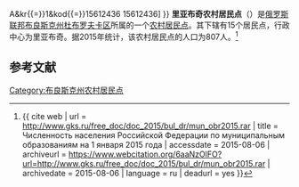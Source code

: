 {{Infobox Settlement
| official_name = 里亚布奇农村居民点
| native_name = Рябчинское сельское поселение
| settlement_type = [[农村居民点|农村居民点]]
| subdivision_type = [[国家|国家]]
| subdivision_type1 = [[州_(俄罗斯)|州]]
| subdivision_type2 = [[区_(苏联)|区]]
| subdivision_name = {{RUS}}
| subdivision_name1 = [[布良斯克州|布良斯克州]]
| subdivision_name2 = [[杜布罗夫卡区|杜布罗夫卡区]]
| seat_type = 行政中心
| seat = 里亚布奇
| population_as_of=2015
| population_footnotes = <ref name=stat />
| population_total = 807
| coordinates_display = inline,title
| latd =  | latm =  | lats =  | latNS = N
| longd =  | longm =  | longs =  | longEW = E
| timezone = [[莫斯科时间|MSK]]
| utc_offset = +3
| blank_name = [[俄罗斯市政土地区划代码|OKTMO编码]]
| blank_info = [http://classif.spb.ru/classificators/view/tma.php?st{{=}}A&kr{{=}}1&kod{{=}}15612436 15612436]
}}
'''里亚布奇农村居民点'''（{{lang-ru|Рябчинское сельское поселение}}）是[[俄罗斯联邦|俄罗斯联邦]][[布良斯克州|布良斯克州]][[杜布罗夫卡区|杜布罗夫卡区]]所属的一个[[农村居民点|农村居民点]]。其下辖有15个居民点，行政中心为里亚布奇。据2015年统计，该农村居民点的人口为807人。<ref name=stat>{{ cite web | url = http://www.gks.ru/free_doc/doc_2015/bul_dr/mun_obr2015.rar | title = Численность населения Российской Федерации по муниципальным образованиям на 1 января 2015 года | accessdate = 2015-08-06 | archiveurl = https://www.webcitation.org/6aaNzOlFO?url=http://www.gks.ru/free_doc/doc_2015/bul_dr/mun_obr2015.rar | archivedate = 2015-08-06 | language = ru | deadurl = yes }}</ref>

== 参考文献 ==
{{reflist}}

{{Russia-stub}}

[[Category:布良斯克州农村居民点|Category:布良斯克州农村居民点]]